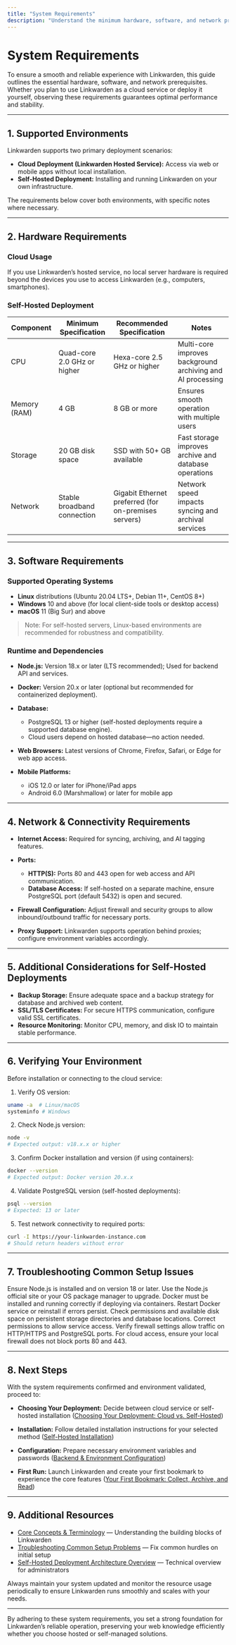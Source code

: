 ```yaml
---
title: "System Requirements"
description: "Understand the minimum hardware, software, and network prerequisites necessary for running Linkwarden reliably, including supported environments for both cloud and self-hosted deployments. This ensures installation proceeds smoothly and resources are properly allocated."
---
```


# System Requirements

To ensure a smooth and reliable experience with Linkwarden, this guide outlines the essential hardware, software, and network prerequisites. Whether you plan to use Linkwarden as a cloud service or deploy it yourself, observing these requirements guarantees optimal performance and stability.

---

## 1. Supported Environments

Linkwarden supports two primary deployment scenarios:

- **Cloud Deployment (Linkwarden Hosted Service):** Access via web or mobile apps without local installation.
- **Self-Hosted Deployment:** Installing and running Linkwarden on your own infrastructure.

The requirements below cover both environments, with specific notes where necessary.

---

## 2. Hardware Requirements

### Cloud Usage
If you use Linkwarden’s hosted service, no local server hardware is required beyond the devices you use to access Linkwarden (e.g., computers, smartphones).

### Self-Hosted Deployment

| Component       | Minimum Specification                           | Recommended Specification                           | Notes                                  |
|-----------------|------------------------------------------------|----------------------------------------------------|----------------------------------------|
| CPU             | Quad-core 2.0 GHz or higher                     | Hexa-core 2.5 GHz or higher                         | Multi-core improves background archiving and AI processing |
| Memory (RAM)    | 4 GB                                           | 8 GB or more                                       | Ensures smooth operation with multiple users |
| Storage         | 20 GB disk space                               | SSD with 50+ GB available                           | Fast storage improves archive and database operations |
| Network         | Stable broadband connection                     | Gigabit Ethernet preferred (for on-premises servers) | Network speed impacts syncing and archival services |

---

## 3. Software Requirements

### Supported Operating Systems

- **Linux** distributions (Ubuntu 20.04 LTS+, Debian 11+, CentOS 8+)
- **Windows** 10 and above (for local client-side tools or desktop access)
- **macOS** 11 (Big Sur) and above

> Note: For self-hosted servers, Linux-based environments are recommended for robustness and compatibility.

### Runtime and Dependencies

- **Node.js:** Version 18.x or later (LTS recommended);
  Used for backend API and services.

- **Docker:** Version 20.x or later (optional but recommended for containerized deployment).

- **Database:** 
  - PostgreSQL 13 or higher (self-hosted deployments require a supported database engine).
  - Cloud users depend on hosted database—no action needed.

- **Web Browsers:** Latest versions of Chrome, Firefox, Safari, or Edge for web app access.

- **Mobile Platforms:**  
  - iOS 12.0 or later for iPhone/iPad apps
  - Android 6.0 (Marshmallow) or later for mobile app

---

## 4. Network & Connectivity Requirements

- **Internet Access:** Required for syncing, archiving, and AI tagging features.
- **Ports:** 
  - **HTTP(S):** Ports 80 and 443 open for web access and API communication.
  - **Database Access:** If self-hosted on a separate machine, ensure PostgreSQL port (default 5432) is open and secured.

- **Firewall Configuration:** Adjust firewall and security groups to allow inbound/outbound traffic for necessary ports.

- **Proxy Support:** Linkwarden supports operation behind proxies; configure environment variables accordingly.

---

## 5. Additional Considerations for Self-Hosted Deployments

- **Backup Storage:** Ensure adequate space and a backup strategy for database and archived web content.
- **SSL/TLS Certificates:** For secure HTTPS communication, configure valid SSL certificates.
- **Resource Monitoring:** Monitor CPU, memory, and disk IO to maintain stable performance.

---

## 6. Verifying Your Environment

Before installation or connecting to the cloud service:

1. Verify OS version:

```bash
uname -a  # Linux/macOS
systeminfo # Windows
```

2. Check Node.js version:

```bash
node -v
# Expected output: v18.x.x or higher
```

3. Confirm Docker installation and version (if using containers):

```bash
docker --version
# Expected output: Docker version 20.x.x
```

4. Validate PostgreSQL version (self-hosted deployments):

```bash
psql --version
# Expected: 13 or later
```

5. Test network connectivity to required ports:

```bash
curl -I https://your-linkwarden-instance.com
# Should return headers without error
```

---

## 7. Troubleshooting Common Setup Issues

<AccordionGroup title="Common System Requirements Issues">
<Accordion title="Node.js Not Found or Incorrect Version">
Ensure Node.js is installed and on version 18 or later. Use the Node.js official site or your OS package manager to upgrade.
</Accordion>
<Accordion title="Docker Not Running or Not Installed">
Docker must be installed and running correctly if deploying via containers. Restart Docker service or reinstall if errors persist.
</Accordion>
<Accordion title="Insufficient Disk Space or Permissions">
Check permissions and available disk space on persistent storage directories and database locations. Correct permissions to allow service access.
</Accordion>
<Accordion title="Network Ports Blocked by Firewall">
Verify firewall settings allow traffic on HTTP/HTTPS and PostgreSQL ports. For cloud access, ensure your local firewall does not block ports 80 and 443.
</Accordion>
</AccordionGroup>

---

## 8. Next Steps

With the system requirements confirmed and environment validated, proceed to:

- **Choosing Your Deployment:** Decide between cloud service or self-hosted installation ([Choosing Your Deployment: Cloud vs. Self-Hosted](/getting-started/requirements-installation/choosing-your-deployment))

- **Installation:** Follow detailed installation instructions for your selected method ([Self-Hosted Installation](/getting-started/requirements-installation/self-hosted-installation))

- **Configuration:** Prepare necessary environment variables and passwords ([Backend & Environment Configuration](/getting-started/configuration-initial-setup/environment-configuration))

- **First Run:** Launch Linkwarden and create your first bookmark to experience the core features ([Your First Bookmark: Collect, Archive, and Read](/getting-started/configuration-initial-setup/first-bookmark-workflow))

---

## 9. Additional Resources

- [Core Concepts & Terminology](/overview/architecture-concepts/core-concepts) — Understanding the building blocks of Linkwarden
- [Troubleshooting Common Setup Problems](/getting-started/troubleshooting-faq/common-setup-issues) — Fix common hurdles on initial setup
- [Self-Hosted Deployment Architecture Overview](/overview/architecture-concepts/system-architecture) — Technical overview for administrators

<Tip>
Always maintain your system updated and monitor the resource usage periodically to ensure Linkwarden runs smoothly and scales with your needs.
</Tip>

---

By adhering to these system requirements, you set a strong foundation for Linkwarden’s reliable operation, preserving your web knowledge efficiently whether you choose hosted or self-managed solutions.
